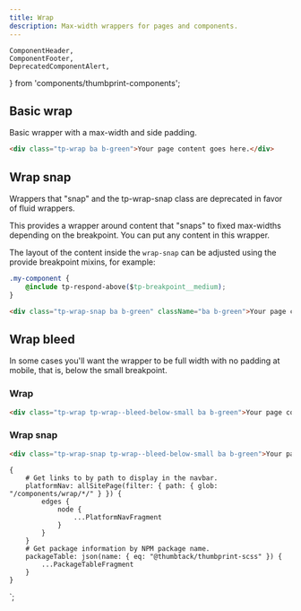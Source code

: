 ```yaml
---
title: Wrap
description: Max-width wrappers for pages and components.
---
```


    ComponentHeader,
    ComponentFooter,
    DeprecatedComponentAlert,
} from 'components/thumbprint-components';

<ComponentHeader data={props.data} />

## Basic wrap

Basic wrapper with a max-width and side padding.

```html
<div class="tp-wrap ba b-green">Your page content goes here.</div>
```

## Wrap snap

<DeprecatedComponentAlert>
    Wrappers that "snap" and the <InlineCode>tp-wrap-snap</InlineCode> class are deprecated in favor
    of fluid wrappers.
</DeprecatedComponentAlert>

This provides a wrapper around content that "snaps" to fixed max-widths depending on the breakpoint. You can put any content in this wrapper.

The layout of the content inside the `wrap-snap` can be adjusted using the provide breakpoint mixins, for example:

```css
.my-component {
    @include tp-respond-above($tp-breakpoint__medium);
}
```

```html
<div class="tp-wrap-snap ba b-green" className="ba b-green">Your page content goes here.</div>
```

## Wrap bleed

In some cases you'll want the wrapper to be full width with no padding at mobile, that is, below the small breakpoint.

### Wrap

```html
<div class="tp-wrap tp-wrap--bleed-below-small ba b-green">Your page content goes here.</div>
```

### Wrap snap

```html
<div class="tp-wrap-snap tp-wrap--bleed-below-small ba b-green">Your page content goes here.</div>
```

<ComponentFooter data={props.data} />

    {
        # Get links to by path to display in the navbar.
        platformNav: allSitePage(filter: { path: { glob: "/components/wrap/*/" } }) {
            edges {
                node {
                    ...PlatformNavFragment
                }
            }
        }
        # Get package information by NPM package name.
        packageTable: json(name: { eq: "@thumbtack/thumbprint-scss" }) {
            ...PackageTableFragment
        }
    }
`;
